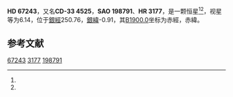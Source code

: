{{Starbox begin
| name = HD 67243
}}
{{Starbox observe
| epoch = [[J2000.0|J2000.0]]
| constell = {{星座名待查}}<ref name=SIMBAD>{{cite web
 | url=http://simbad.u-strasbg.fr/simbad/sim-id?Ident=HR+3177
 | title=Pulsating variable Star
 | publisher=Centre de Données astronomiques de Strasbourg
 | work=SIMBAD
 | accessdate=2012-07-13
 | archive-date=2016-03-17
 | archive-url=https://web.archive.org/web/20160317141232/http://simbad.u-strasbg.fr/simbad/sim-id?Ident=HR+3177
 | dead-url=no
 }}</ref><ref name=DATA>{{cite web
 | url=http://vizier.u-strasbg.fr/viz-bin/VizieR-5?-out.add=.&-source=5050&-corr=PK=HR&-out.max=9999&HR=3177
 | title=VizieR Detailed Page
 | accessdate=2012-07-13
 | archive-date=2016-03-05
 | archive-url=https://web.archive.org/web/20160305045343/http://vizier.u-strasbg.fr/viz-bin/VizieR-5?-out.add=.&-source=5050&-corr=PK=HR&-out.max=9999&HR=3177
 | dead-url=no
 }}</ref>
| 星官 = 
| ra = {{RA|8|5|44.9}}<ref name=SIMBAD /><ref name=DATA />
| dec = {{DEC|-33|34|9}}<ref name=SIMBAD /><ref name=DATA />
| appmag_v = 6.14<ref name=SIMBAD /><ref name=DATA />
}}
{{Starbox character
| class = G1Ib<ref name=SIMBAD /><ref name=DATA />
| b-v = 1.11<ref name=SIMBAD /><ref name=DATA />
| u-b = 0.88<ref name=SIMBAD /><ref name=DATA />
| r-i = <ref name=SIMBAD /><ref name=DATA />
| variable = 
}}
{{Starbox astrometry
| radial_v = 0.88
| prop_mo_ra = 33
| parallax = 
| p_error = 
}}
{{Starbox catalog
| names =CD-33 4525，[[SAO星表|SAO]] 198791，[[HD星表|HD]] 67243，[[HR星表|HR]] 3177}}
{{Starbox reference |Simbad=HR+3177}}
{{Starbox end}}

'''HD 67243'''，又名'''CD-33 4525'''，'''SAO 198791'''、'''HR 3177'''，是一颗恒星<ref name=SIMBAD /><ref name=DATA />，视星等为6.14，位于[[銀道座標系|銀經]]250.76，[[銀道座標系|銀緯]]-0.91，其[[B1900.0|B1900.0]]坐标为赤經{{RA|8|1|53.2}}，赤緯{{DEC|-33|-0.91|59}}。

== 参考文献 ==
{{reflist}}

{{star-stub}}

[[Category:HD和HDE天體|67243]]
[[Category:HR天體|3177]]
[[Category:SAO天體|198791]]